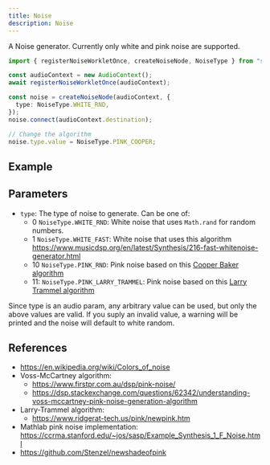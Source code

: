 ```yaml
---
title: Noise
description: Noise
---
```



A Noise generator. Currently only white and pink noise are supported.

```ts
import { registerNoiseWorkletOnce, createNoiseNode, NoiseType } from "synthlet";

const audioContext = new AudioContext();
await registerNoiseWorkletOnce(audioContext);

const noise = createNoiseNode(audioContext, {
  type: NoiseType.WHITE_RND,
});
noise.connect(audioContext.destination);

// Change the algorithm
noise.type.value = NoiseType.PINK_COOPER;
```

## Example

<NoiseExample />

## Parameters

- `type`: The type of noise to generate. Can be one of:
  - 0 `NoiseType.WHITE_RND`: White noise that uses `Math.rand` for random numbers.
  - 1 `NoiseType.WHITE_FAST`: White noise that uses this algorithm https://www.musicdsp.org/en/latest/Synthesis/216-fast-whitenoise-generator.html
  - 10 `NoiseType.PINK_RND`: Pink noise based on this [Cooper Baker algorithm](http://www.cooperbaker.com/home/code/pink%20noise/)
  - 11: `NoiseType.PINK_LARRY_TRAMMEL`: Pink noise based on this [Larry Trammel algorithm](https://www.ridgerat-tech.us/pink/newpink.htm)

Since type is an audio param, any arbitrary value can be used, but only the above values are valid. If you suply an invalid value, a warning will be printed and the noise will default to white random.

## References

- https://en.wikipedia.org/wiki/Colors_of_noise
- Voss-McCartney algorithm:
  - https://www.firstpr.com.au/dsp/pink-noise/
  - https://dsp.stackexchange.com/questions/62342/understanding-voss-mccartney-pink-noise-generation-algorithm
- Larry-Trammel algorithm:
  - https://www.ridgerat-tech.us/pink/newpink.htm
- Mathlab pink noise implementation: https://ccrma.stanford.edu/~jos/sasp/Example_Synthesis_1_F_Noise.html
- https://github.com/Stenzel/newshadeofpink
